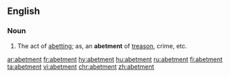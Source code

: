 ==English==

===Noun===
{{en-noun}}

#The act of [[abetting]]; as, an '''abetment''' of [[treason]], crime, etc.

[[ar:abetment]]
[[fr:abetment]]
[[hy:abetment]]
[[hu:abetment]]
[[ru:abetment]]
[[fi:abetment]]
[[ta:abetment]]
[[vi:abetment]]
[[chr:abetment]]
[[zh:abetment]]